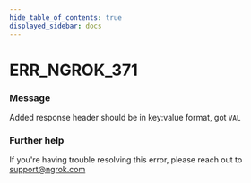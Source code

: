 ```yaml
---
hide_table_of_contents: true
displayed_sidebar: docs
---
```



# ERR_NGROK_371

### Message

Added response header should be in key:value format, got `VAL`

<ErrorDetails error="err_ngrok_371" />

### Further help

If you're having trouble resolving this error, please reach out to [support@ngrok.com](mailto:support@ngrok.com?subject=Help%20with%20ERR_NGROK_371)
